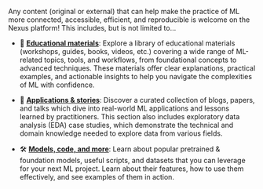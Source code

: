 Any content (original or external) that can help make the practice of ML more connected, accessible, efficient, and reproducible is welcome on the Nexus platform! This includes, but is not limited to...

* 🧠 [**Educational materials**](https://uw-madison-datascience.github.io/ML-X-Nexus/Learn/): Explore a library of educational materials (workshops, guides, books, videos, etc.) covering a wide range of ML-related topics, tools, and workflows, from foundational concepts to advanced techniques. These materials offer clear explanations, practical examples, and actionable insights to help you navigate the complexities of ML with confidence.

* 🧬 [**Applications & stories**](https://uw-madison-datascience.github.io/ML-X-Nexus/Applications/): Discover a curated collection of blogs, papers, and talks which dive into real-world ML applications and lessons learned by practitioners. This section also includes exploratory data analysis (EDA) case studies, which demonstrate the technical and domain knowledge needed to explore data from various fields.

* 🛠 [**Models, code, and more**](https://uw-madison-datascience.github.io/ML-X-Nexus/Toolbox/): Learn about popular pretrained & foundation models, useful scripts, and datasets that you can leverage for your next ML project. Learn about their features, how to use them effectively, and see examples of them in action.